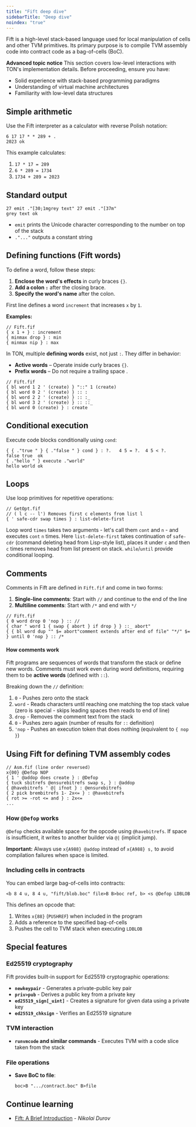 ```yaml
---
title: "Fift deep dive"
sidebarTitle: "Deep dive"
noindex: "true"
---
```


Fift is a high-level stack-based language used for local manipulation of cells and other TVM primitives. Its primary purpose is to compile TVM assembly code into contract code as a bag-of-cells (BoC).

<Aside type="caution">

  **Advanced topic notice** This section covers low-level interactions with TON's implementation details. Before proceeding, ensure you have:

  - Solid experience with stack-based programming paradigms
  - Understanding of virtual machine architectures
  - Familiarity with low-level data structures

</Aside>

## Simple arithmetic

Use the Fift interpreter as a calculator with reverse Polish notation:

```fift
6 17 17 * * 289 + .
2023 ok
```

This example calculates:

1. `17 * 17 = 289`
2. `6 * 289 = 1734`
3. `1734 + 289 = 2023`

## Standard output

```fift
27 emit ."[30;1mgrey text" 27 emit ."[37m"
grey text ok
```

- `emit` prints the Unicode character corresponding to the number on top of the stack
- `."..."` outputs a constant string

## Defining functions (Fift words)

To define a word, follow these steps:

1. **Enclose the word's effects** in curly braces `{}`.
2. **Add a colon `:`** after the closing brace.
3. **Specify the word's name** after the colon.

First line defines a word `increment` that increases `x` by `1`.

**Examples:**

```fift
// Fift.fif
{ x 1 + } : increment
{ minmax drop } : min
{ minmax nip } : max
```

In TON, multiple **defining words** exist, not just `:`. They differ in behavior:

- **Active words** – Operate inside curly braces `{}`.
- **Prefix words** – Do not require a trailing space .

```fift
// Fift.fif
{ bl word 1 2 ' (create) } "::" 1 (create)
{ bl word 0 2 ' (create) } :: :
{ bl word 2 2 ' (create) } :: :_
{ bl word 3 2 ' (create) } :: ::_
{ bl word 0 (create) } : create
```

## Conditional execution

Execute code blocks conditionally using `cond`:

```fift
{ { ."true " } { ."false " } cond } : ?.   4 5 = ?.  4 5 < ?.
false true  ok
{ ."hello " } execute ."world"
hello world ok
```

## Loops

Use loop primitives for repetitive operations:

```fift
// GetOpt.fif
// ( l c -- l') Removes first c elements from list l
{ ' safe-cdr swap times } : list-delete-first
```

Loop word `times` takes two arguments - let's call them `cont` and `n` - and executes `cont` `n` times.
Here `list-delete-first` takes continuation of `safe-cdr` (command deleting head from Lisp-style list), places it under `c` and then `c` times removes head from list present on stack.
`while`/`until` provide conditional looping.

## Comments

Comments in Fift are defined in `Fift.fif` and come in two forms:
1. **Single-line comments**: Start with `//` and continue to the end of the line
2. **Multiline comments**: Start with `/*` and end with `*/`

```fift
// Fift.fif
{ 0 word drop 0 'nop } :: //
{ char " word 1 { swap { abort } if drop } } ::_ abort"
{ { bl word dup "" $= abort"comment extends after end of file" "*/" $= } until 0 'nop } :: /*
```

#### How comments work

Fift programs are sequences of words that transform the stack or define new words. Comments must work even during word definitions, requiring them to be **active words** (defined with `::`).

Breaking down the `//` definition:
1. `0` - Pushes zero onto the stack
2. `word` - Reads characters until reaching one matching the top stack value (zero is special - skips leading spaces then reads to end of line)
3. `drop` - Removes the comment text from the stack
4. `0` - Pushes zero again (number of results for `::` definition)
5. `'nop` - Pushes an execution token that does nothing (equivalent to `{ nop }`)


## Using Fift for defining TVM assembly codes

```fift
// Asm.fif (line order reversed)
x{00} @Defop NOP
{ 1 ' @addop does create } : @Defop
{ tuck sbitrefs @ensurebitrefs swap s, } : @addop
{ @havebitrefs ' @| ifnot } : @ensurebitrefs
{ 2 pick brembitrefs 1- 2x<= } : @havebitrefs
{ rot >= -rot <= and } : 2x<=
...
```

### How `@Defop` works

`@Defop` checks available space for the opcode using `@havebitrefs`. If space is insufficient, it writes to another builder via `@|` (implicit jump).

**Important:** Always use `x{A988} @addop` instead of `x{A988} s,` to avoid compilation failures when space is limited.

### Including cells in contracts

You can embed large bag-of-cells into contracts:

```fift
<b 8 4 u, 8 4 u, "fift/blob.boc" file>B B>boc ref, b> <s @Defop LDBLOB
```

This defines an opcode that:
1. Writes `x{88}` (`PUSHREF`) when included in the program
2. Adds a reference to the specified bag-of-cells
3. Pushes the cell to TVM stack when executing `LDBLOB`

## Special features

### Ed25519 cryptography

Fift provides built-in support for Ed25519 cryptographic operations:
- **`newkeypair`** - Generates a private-public key pair
- **`priv>pub`** - Derives a public key from a private key
- **`ed25519_sign[_uint]`** - Creates a signature for given data using a private key
- **`ed25519_chksign`** - Verifies an Ed25519 signature

### TVM interaction

- **`runvmcode` and similar commands** - Executes TVM with a code slice taken from the stack

### File operations

- **Save BoC to file**:

  ```fift
  boc>B ".../contract.boc" B>file
  ```

## Continue learning

- [Fift: A Brief Introduction](/resources/pdfs/fiftbase.pdf) - _Nikolai Durov_
